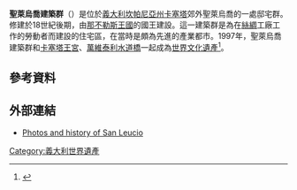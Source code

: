 {{世界文化遺產概要表
| site_img = File:San_Leucio_-_Belvedere.jpg
| site_img_capt =
| site_img_width = 350px
| zh_name = 18世紀的卡塞塔王宮和園林、萬維泰利水道和聖萊烏喬建築群
| en_name = 18th-Century Royal Palace at Caserta with the Park, the Aqueduct of Vanvitelli, and the San Leucio Complex
| fr_name = Palais royal du XVIIIe siècle de Caserte avec le parc, l’aqueduc de Vanvitelli et l’ensemble de San Leucio
| country = {{ITA}}
| Region = 欧洲和北美地区
| criterion_c = i, ii, iii, iv
| rg_year = 1997
| ex_rg_year =
| remarks =
| ID = 549
| org_url = http://whc.unesco.org/en/list/549
| map_img =
| map_img_width =
| locator_x =
}}
'''聖萊烏喬建築群'''（{{lang-it|Complesso di San Leucio}}）是位於[[義大利|義大利]][[坎帕尼亞州|坎帕尼亞州]][[卡塞塔|卡塞塔]]郊外聖萊烏喬的一處邸宅群。修建於18世紀後期，由[[那不勒斯王國|那不勒斯王國]]的國王建設。這一建築群是為在[[絲綢|絲綢]]工廠工作的勞動者而建設的住宅區，在當時是頗為先進的產業都市。1997年，聖萊烏喬建築群和[[卡塞塔王宮|卡塞塔王宮]]、[[萬維泰利水道橋|萬維泰利水道橋]]一起成為[[世界文化遺產|世界文化遺產]]<ref>{{cite web|url=http://whc.unesco.org/en/list/549|title=18th-Century Royal Palace at Caserta with the Park, the Aqueduct of Vanvitelli, and the San Leucio Complex|publisher=UNESCO|date=|accessdate=2014-11-04|archive-date=2017-07-11|archive-url=https://web.archive.org/web/20170711133258/http://whc.unesco.org/en/list/549|dead-url=no}}</ref>。

== 參考資料 ==
{{reflist}}

== 外部連結 ==
{{commonscat|San Leucio}}
*[https://web.archive.org/web/20080516035824/http://www.reggiadicaserta.altervista.org/san_leucio.html Photos and history of San Leucio]
{{意大利世界遗产}}
[[Category:義大利世界遺產|Category:義大利世界遺產]]